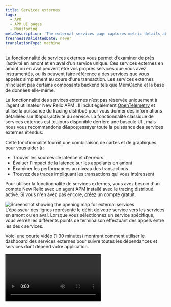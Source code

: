 ```yaml
---
title: Services externes
tags:
  - APM
  - APM UI pages
  - Monitoring
metaDescription: 'The external services page captures metric details about out-of-process services such as web services, cloud resources, or other network calls.'
freshnessValidatedDate: never
translationType: machine
---
```


La fonctionnalité de services externes vous permet d’examiner de près l’activité en amont et en aval d’un service unique. Ces services externes en amont ou en aval peuvent être vos propres services que vous avez instrumentés, ou ils peuvent faire référence à des services que vous appelez simplement au cours d'une transaction. Les services externes n'incluent pas certains composants backend tels que MemCache et la base de données elle-même.

La fonctionnalité des services externes n’est pas réservée uniquement à l’agent utilisateur New Relic APM . Il inclut également [OpenTelemetry](/docs/more-integrations/open-source-telemetry-integrations/opentelemetry/introduction-opentelemetry-new-relic) et utilise la puissance du tracing distribué pour vous donner des informations détaillées sur l&amp;apos;activité du service. La fonctionnalité classique de services externes est toujours disponible derrière une bascule UI , mais nous vous recommandons d&amp;apos;essayer toute la puissance des services externes étendus.

Cette fonctionnalité fournit une combinaison de cartes et de graphiques pour vous aider à :

* Trouver les sources de latence et d'erreurs
* Évaluer l'impact de la latence sur les appelants en amont
* Examiner les performances au niveau des transactions
* Trouvez des traces impliquant les transactions qui vous intéressent

Pour utiliser la fonctionnalité de services externes, vous avez besoin d'un compte New Relic avec un agent APM installé avec le tracing distribué activé. Si vous n'en avez pas encore, [créez](https://newrelic.com/signup) un compte gratuit.

<img title="Screenshot showing the opening map for external services" alt="Screenshot showing the opening map for external services" src="/images/apm_screenshot-crop_external-service-intro.webp" />

<figcaption>
  L'épaisseur des lignes représente le débit de votre service vers les services en amont ou en aval. Lorsque vous sélectionnez un service spécifique, vous verrez les différents points de terminaison effectuant des appels entre les deux services.
</figcaption>

Voici une courte vidéo (1:30 minutes) montrant comment utiliser le dashboard des services externes pour suivre toutes les dépendances et services dont dépend votre application.

<Video id="903EF9MAql8" type="youtube" />

## Quand utiliseriez-vous des services externes ? [#when-to-use]

La fonctionnalité de services externes est un outil que vous pouvez utiliser seul pour régler ou dépanner un service spécifique. Vous pouvez également l'utiliser comme point de départ pour un dépannage supplémentaire avec le tracing distribué.

Disons que vous êtes un développeur responsable du service A :

1. Vous recevez une alerte indiquant que le temps de réponse moyen a augmenté de manière anormale.
2. Vous regardez votre service et constatez que le temps passé en appels vers d’autres services a augmenté au moment de l’alerte.
3. Vous explorez les services externes et constatez que le temps total d'appel d'un service en particulier, le service B, a augmenté juste avant le déclenchement de l'alerte.
4. Vous sélectionnez le service B sur la carte et observez les performances des transactions individuelles du service A qui appellent des transactions du service B. Vous remarquez qu'une transaction particulière sur le service A est plus lente que la normale et qu'elle appelle une transaction sur le service B.

Ensuite, vous pouvez utiliser le tracing distribué pour approfondir le sujet :

1. Plongez dans le tracing distribué et voyez dans la trace que les appels de cette transaction font quelque chose d'étrange.
2. Passez à cette transaction sur le service B et constatez qu'elle est devenue lente après un incident.

## Relation aux services externes classiques [#classic-external-services]

Bien que vous puissiez toujours accéder aux services externes classiques en utilisant la bascule de UI , l'UI principale des services externes est renseignée par les données du tracing distribué. Il fournit toujours des données de transaction similaires aux services externes classiques, mais voici quelques éléments clés que vous devez savoir sur les services externes étendus :

* <DNT>**Dependency:**</DNT> Pour utiliser la fonctionnalité de services externes, vous devez activer le tracing distribué sur les services qui s&amp;apos;appellent les uns les autres.
* <DNT>**Compatibility:**</DNT> Le tracing distribué n&amp;apos;est pas rétrocompatible avec le tracing inter-applications, donc si vous comptez actuellement sur des services externes classiques, veuillez noter que vous n&amp;apos;aurez de visibilité que sur les appels entre services utilisant le même protocole.
* <DNT>**Data:**</DNT> Contrairement aux services externes classiques, le détail au niveau des transactions du tracing distribué est basé sur l&amp;apos;échantillonnage plutôt que sur des métriques. Ces données échantillonnées sont liées au tracing distribué, ce qui peut vous donner des informations plus détaillées sur ce qui motive les performances des transactions.

<Callout variant="tip">
  La fonctionnalité de services externes ne prend pas en charge les données <InlinePopover type="browser" />et <InlinePopover type="mobile" />.
</Callout>

## Quelle est la prochaine étape ? [#next]

Si vous êtes prêt à activer cette fonctionnalité, consultez nos [étapes de configuration](/docs/apm/apm-ui-pages/monitoring/external-services/external-services-setup).